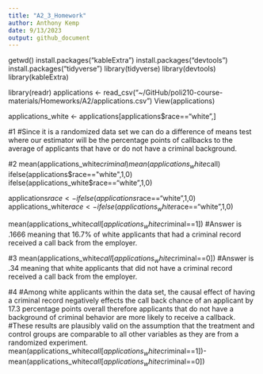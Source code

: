 ---
title: "A2_3_Homework"
author: Anthony Kemp
date: 9/13/2023
output: github_document
---

getwd()
install.packages("kableExtra")
install.packages("devtools")
install.packages("tidyverse")
library(tidyverse)
library(devtools)
library(kableExtra)

library(readr)
applications <- read_csv("~/GitHub/poli210-course-materials/Homeworks/A2/applications.csv")
View(applications)

applications_white <- applications[applications$race=="white",]


#1
#Since it is a randomized data set we can do a difference of means test where our estimator will be the percentage points of callbacks to the average of applicants that have or do not have a criminal background.



#2
mean(applications_white$criminal)
mean(applications_white$call)
ifelse(applications$race=="white",1,0)
ifelse(applications_white$race=="white",1,0)

applications$race <- ifelse(applications$race=="white",1,0)
applications_white$race <- ifelse(applications_white$race=="white",1,0)

mean(applications_white$call[applications_white$criminal==1])
#Answer is .1666 meaning that 16.7% of white applicants that had a criminal record received a call back from the employer.


#3
mean(applications_white$call[applications_white$criminal==0])
#Answer is .34 meaning that white applicants that did not have a criminal record received a call back from the employer.



#4
#Among white applicants within the data set, the causal effect of having a criminal record negatively effects the call back chance of an applicant by 17.3 percentage points overall therefore applicants that do not have a background of criminal behavior are more likely to receive a callback.
#These results are plausibly valid on the assumption that the treatment and control groups are comparable to all other variables as they are from a randomized experiment. 
mean(applications_white$call[applications_white$criminal==1])-
  mean(applications_white$call[applications_white$criminal==0])


